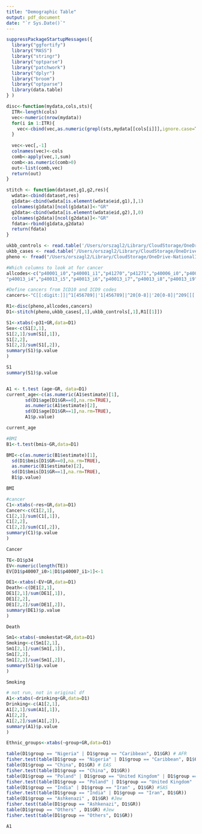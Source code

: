 ```yaml
---
title: "Demographic Table"
output: pdf_document
date: "`r Sys.Date()`"
---
```


```r
suppressPackageStartupMessages({
  library("ggfortify")
  library("MASS")
  library("stringr")
  library("optparse")
  library("patchwork")
  library("dplyr")
  library("broom")
  library("optparse")
  library(data.table)
} )
```

```r
disc<-function(mydata,cols,sts){
  ITR<-length(cols)
  vec<-numeric(nrow(mydata))
  for(i in 1:ITR){
    vec<-cbind(vec,as.numeric(grepl(sts,mydata[[cols[i]]],ignore.case=TRUE)))
  }
  
  vec<-vec[,-1]
  colnames(vec)<-cols
  comb<-apply(vec,1,sum)
  comb<-as.numeric(comb>0)
  out<-list(comb,vec)
  return(out)
}

stitch <- function(dataset,g1,g2,res){
  wdata<-cbind(dataset,res)
  g1data<-cbind(wdata[is.element(wdata$eid,g1),],1)
  colnames(g1data)[ncol(g1data)]<-"GR"
  g2data<-cbind(wdata[is.element(wdata$eid,g2),],0)
  colnames(g2data)[ncol(g2data)]<-"GR"
  fdata<-rbind(g1data,g2data)
  return(fdata)
}
```

```r
ukbb_controls <- read.table('/Users/orszagl2/Library/CloudStorage/OneDrive-NationalInstitutesofHealth/Genetics/BRCA1_BRCA2/ukbb_brca1_control.txt', header=TRUE)
ukbb_cases <- read.table('/Users/orszagl2/Library/CloudStorage/OneDrive-NationalInstitutesofHealth/Genetics/BRCA1_BRCA2/ukbb_brca1_case.txt', header=TRUE)
pheno <- fread("/Users/orszagl2/Library/CloudStorage/OneDrive-NationalInstitutesofHealth/Genetics/BRCA1_BRCA2/UKBiobank_phenotype_update_112024_final_truncated_familyhistory.txt", sep='\t', fill = TRUE)
```

```r
#Which columns to look at for cancer
allcodes<-c("p40001_i0","p40001_i1","p41270","p41271","p40006_i0","p40006_i1","p40006_i2","p40006_i3","p40006_i4","p40006_i5","p40006_i6","p40006_i7","p40006_i8","p40006_i9","p40006_i10","p40006_i11","p40006_i12","p40006_i13","p40006_i14","p40006_i15","p40006_i16","p40006_i17", "p40006_i18", "p40006_i19","p40006_i20","p40006_i21","p41271","p40013_i0","p40013_i1","p40013_i2","p40013_i3",
"p40013_i4","p40013_i5","p40013_i6","p40013_i7","p40013_i8","p40013_i9","p40013_i10","p40013_i11","p40013_i12", "p40013_i13","p40013_i14")

#Define cancers from ICD10 and ICD9 codes
cancers<-"C[[:digit:]]|^1[456789]|'1[456789]|^20[0-8]|'20[0-8]|^209[[[:blank:]]0123]|'209['0123]"
```

```r
R1<-disc(pheno,allcodes,cancers)
D1<-stitch(pheno,ukbb_cases[,1],ukbb_controls[,1],R1[[1]])
```

```r
S1<-xtabs(~p31+GR,data=D1)
Sex<-c(S1[2,1],
S1[2,1]/sum(S1[,1]),
S1[2,2],
S1[2,2]/sum(S1[,2]),
summary(S1)$p.value
)

S1
summary(S1)$p.value


A1 <- t.test (age~GR, data=D1)
current_age<-c(as.numeric(A1$estimate)[1],
       sd(D1$age[D1$GR==0],na.rm=TRUE),
       as.numeric(A1$estimate)[2],
       sd(D1$age[D1$GR==1],na.rm=TRUE),
       A1$p.value)

current_age
```

```r
#BMI
B1<-t.test(bmis~GR,data=D1)

BMI<-c(as.numeric(B1$estimate)[1],
  sd(D1$bmis[D1$GR==0],na.rm=TRUE),
  as.numeric(B1$estimate)[2],
  sd(D1$bmis[D1$GR==1],na.rm=TRUE),
  B1$p.value)

BMI

#cancer
C1<-xtabs(~res+GR,data=D1)
Cancer<-c(C1[2,1],
C1[2,1]/sum(C1[,1]),
C1[2,2],
C1[2,2]/sum(C1[,2]),
summary(C1)$p.value
)

Cancer
```

```r
TE<-D1$p34
EV<-numeric(length(TE))
EV[D1$p40007_i0>1|D1$p40007_i1>1]<-1

DE1<-xtabs(~EV+GR,data=D1)
Death<-c(DE1[2,1],
DE1[2,1]/sum(DE1[,1]),
DE1[2,2],
DE1[2,2]/sum(DE1[,2]),
summary(DE1)$p.value
)

Death
```

```r
Sm1<-xtabs(~smokestat+GR,data=D1)
Smoking<-c(Sm1[2,1],
Sm1[2,1]/sum(Sm1[,1]),
Sm1[2,2],
Sm1[2,2]/sum(Sm1[,2]),
summary(S1)$p.value
)

Smoking
```

```r
# not run, not in original df 
A1<-xtabs(~drinking+GR,data=D1)
Drinking<-c(A1[2,1],
A1[2,1]/sum(A1[,1]),
A1[2,2],
A1[2,2]/sum(A1[,2]),
summary(A1)$p.value
)
```

```r
Ethnic_groups<-xtabs(~group+GR,data=D1)

table(D1$group == "Nigeria" | D1$group == "Caribbean", D1$GR) # AFR
fisher.test(table(D1$group == "Nigeria" | D1$group == "Caribbean", D1$GR))
table(D1$group == "China", D1$GR) # EAS
fisher.test(table(D1$group == "China", D1$GR))
table(D1$group == "Poland" | D1$group == "United Kingdom" | D1$group == "Italy" , D1$GR) #EUR
fisher.test(table(D1$group == "Poland" | D1$group == "United Kingdom" | D1$group == "Italy", D1$GR))
table(D1$group == "India" | D1$group == "Iran" , D1$GR) #SAS
fisher.test(table(D1$group == "India" | D1$group == "Iran", D1$GR))
table(D1$group == "Ashkenazi" , D1$GR) #Jew
fisher.test(table(D1$group == "Ashkenazi", D1$GR))
table(D1$group == "Others" , D1$GR) #Jew
fisher.test(table(D1$group == "Others", D1$GR))
```
```r
A1
```

